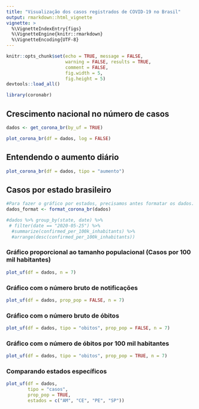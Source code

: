 ```yaml
---
title: "Visualização dos casos registrados de COVID-19 no Brasil"
output: rmarkdown::html_vignette
vignette: >
  %\VignetteIndexEntry{figs}
  %\VignetteEngine{knitr::rmarkdown}
  %\VignetteEncoding{UTF-8}
---
```


```r
knitr::opts_chunk$set(echo = TRUE, message = FALSE, 
                      warning = FALSE, results = TRUE, 
                      comment = FALSE, 
                      fig.width = 5, 
                      fig.height = 5)
devtools::load_all()
```


```r
library(coronabr)
```


## Crescimento nacional no número de casos

```r
dados <- get_corona_br(by_uf = TRUE)
```


```r
plot_corona_br(df = dados, log = FALSE)
```


## Entendendo o aumento diário

```r
plot_corona_br(df = dados, tipo = "aumento")
```

## Casos por estado brasileiro


```r
#Para fazer o gráfico por estados, precisamos antes formatar os dados. 
dados_format <- format_corona_br(dados)

#dados %>% group_by(state, date) %>% 
 # filter(date == "2020-05-25") %>% 
  #summarize(confirmed_per_100k_inhabitants) %>% 
  #arrange(desc(confirmed_per_100k_inhabitants))
```

### Gráfico proporcional ao tamanho populacional (Casos por 100 mil habitantes)

```r
plot_uf(df = dados, n = 7)
```

### Gráfico com o número bruto de notificações

```r
plot_uf(df = dados, prop_pop = FALSE, n = 7)
```

### Gráfico com o número bruto de óbitos

```r
plot_uf(df = dados, tipo = "obitos", prop_pop = FALSE, n = 7)
```


### Gráfico com o número de óbitos por 100 mil habitantes

```r
plot_uf(df = dados, tipo = "obitos", prop_pop = TRUE, n = 7)
```

### Comparando estados específicos

```r
plot_uf(df = dados, 
        tipo = "casos",
        prop_pop = TRUE,
        estados = c("AM", "CE", "PE", "SP"))
```

